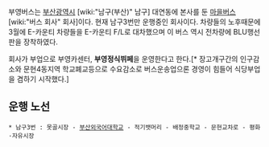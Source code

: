 부영버스는 [[부산광역시]] [wiki:"남구(부산)" 남구] 대연동에 본사를 둔 [[마을버스]] [wiki:"버스 회사" 회사]이다. 현재 남구3번만 운행중인 회사이다. 차량들의 노후때문에 3월에 E-카운티 차량들을 E-카운티 F/L로 대차했으며 이 버스 역시 전차량에 BLU행선판을 장착하였다.

회사가 부업으로 부영카센터, '''부영정식뷔페'''을 운영한다고 한다.[* 장고개구간의 인구감소와 문현4동지역 학교폐교등으로 수요감소로 버스운송업으론 경영이 힘들어 식당부업을 겸하기 시작했다.]

== 운행 노선 ==
 * 남구3번 : 못골시장 - [[부산외국어대학교]] - 적기뱃머리 - 배정중학교 - 문현교차로 - 평화·자유시장
